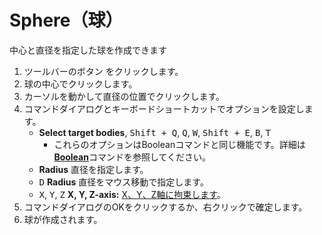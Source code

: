 
# Sphere（球）

<Reference shortcut='' command='Sphere' button='ツールバー' />

中心と直径を指定した球を作成できます

1. ツールバーのボタン <ButtonIcon type="button-sphere" /> をクリックします。
2. 球の中心でクリックします。
3. カーソルを動かして直径の位置でクリックします。
4. コマンドダイアログとキーボードショートカットでオプションを設定します。
   - **Select target bodies**, <kbd>Shift + Q</kbd>, <kbd>Q</kbd>, <kbd>W</kbd>, <kbd>Shift + E</kbd>, <kbd>B</kbd>, <kbd>T</kbd>
      - これらのオプションはBooleanコマンドと同じ機能です。詳細は[**Boolean**](../solid/boolean)コマンドを参照してください。
   - **Radius** 直径を指定します。
   - <kbd>D</kbd> **Radius** 直径をマウス移動で指定します。
   - <kbd>X</kbd>, <kbd>Y</kbd>, <kbd>Z</kbd> **X, Y, Z-axis:** [X、Y、Z軸に拘束します](./sketching-essentials#constrain-to-an-axis)。
5. コマンドダイアログのOKをクリックするか、右クリックで確定します。
6. 球が作成されます。

<VideoPlayer fileName="sphere"/>


